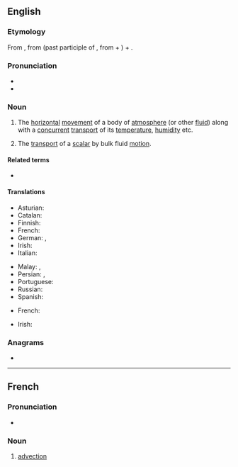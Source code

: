 ==English==
{{wikipedia}}

===Etymology===
From {{etyl|la|en}} {{m|la|advectio||act of bringing}}, from {{m|la|advectus}} (past participle of {{m|la|advehere||to carry to}}, from {{m|la|ad-}} + {{m|la|vehere||to convey}}) + {{m|la|-io}}.

===Pronunciation===
* {{IPA|en|/ædˈvɛkʃən/}}
* {{rhymes|en|ɛkʃən}}

===Noun===
{{en-noun|~}}

# {{lb|en|earth science|chemistry}} The [[horizontal]] [[movement]] of a body of [[atmosphere]] (or other [[fluid]]) along with a [[concurrent]] [[transport]] of its [[temperature]], [[humidity]] etc.
# The [[transport]] of a [[scalar]] by bulk fluid [[motion]].

====Related terms====
* {{l|en|advect}}

====Translations====
{{trans-top|The horizontal movement of a body of atmosphere (or other fluid) along with a concurrent transport of its temperature, humidity etc.}}
* Asturian: {{t|ast|adveición|f}}
* Catalan: {{t|ca|advecció|f}}
* Finnish: {{t|fi|advektio}}
* French: {{t+|fr|advection|f}}
* German: {{t|de|Strömungstransport }}, {{t+|de|Advektion |f}}
* Irish: {{t|ga|trasiompar|m}}
* Italian: {{t+|it|avvezione|f}}
{{trans-mid}}
* Malay: {{t|ms|alir lintang}}, {{t|ms|adveksi}}
* Persian: {{t+|fa|وزش|tr=vazeš}}, {{t+|fa|انتقال|tr=enteqāl}}
* Portuguese: {{t+|pt|advecção|f}}
* Russian: {{t+|ru|адве́кция}}
* Spanish: {{t+|es|advección|f}}
{{trans-bottom}}

{{trans-top|The transport of a scalar by bulk fluid motion}}
* French: {{t+|fr|advection|f}}
{{trans-mid}}
* Irish: {{t|ga|trasiompar|m}}
{{trans-bottom}}

===Anagrams===
* {{anagrams|en|a=acdeinotv|invocated}}

----

==French==

===Pronunciation===
* {{audio|fr|LL-Q150 (fra)-WikiLucas00-advection.wav|Audio}}

===Noun===
{{fr-noun|f}}

# {{lb|fr|earth science|chemistry}} [[#English|advection]]